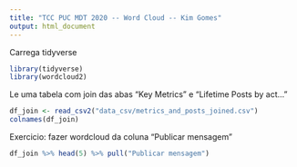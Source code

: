 ```yaml
---
title: "TCC PUC MDT 2020 -- Word Cloud -- Kim Gomes"
output: html_document
---
```


Carrega tidyverse

```r
library(tidyverse)
library(wordcloud2)
```

Le uma tabela com join das abas "Key Metrics" e "Lifetime Posts by act..."

```r
df_join <- read_csv2("data_csv/metrics_and_posts_joined.csv")
colnames(df_join)
```

Exercicio: fazer wordcloud da coluna "Publicar mensagem"

```r
df_join %>% head(5) %>% pull("Publicar mensagem")
```


